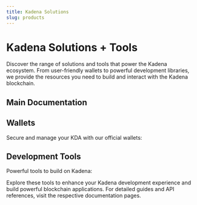 ```yaml
---
title: Kadena Solutions
slug: products
---
```



<head>
  <title>Kadena Solutions + Tools</title>
  <meta name="description" content="Explore Kadena's comprehensive solutions and tools, including wallets, development libraries, and NFT standards. Access detailed documentation for Chainweaver, SpireKey, Kadena.js, Marmalade, and Kadena CLI." />
</head>

# Kadena Solutions + Tools

Discover the range of solutions and tools that power the Kadena ecosystem. From user-friendly wallets to powerful development libraries, we provide the resources you need to build and interact with the Kadena blockchain.

## Main Documentation

<Card
  title="Kadena Documentation"
  description="Access comprehensive documentation for all Kadena products and services."
  to="https://docs.kadena.io"
/>

## Wallets

Secure and manage your KDA with our official wallets:

<Grid columns={2}>
  <Card
    title="Chainweaver"
    description="Our feature-rich desktop wallet for advanced users and developers."
    to="https://docs.kadena.io/participate/wallets/chainweaver"
  />
  <Card
    title="SpireKey"
    description="A user-friendly mobile wallet for everyday KDA transactions."
    to="https://docs.kadena.io/participate/wallets/spirekey"
  />
</Grid>

## Development Tools

Powerful tools to build on Kadena:

<Grid columns={3}>
  <Card
    title="Kadena.js"
    description="JavaScript library for interacting with the Kadena blockchain."
    to="https://docs.kadena.io/reference/kadena-client"
  />
  <Card
    title="Marmalade"
    description="Kadena's NFT standard for creating and managing digital assets."
    to="https://docs.kadena.io/reference/nft-ref"
  />
  <Card
    title="Kadena CLI"
    description="Command-line interface for Kadena blockchain operations."
    to="https://docs.kadena.io/reference/kadena-cli"
  />
</Grid>

Explore these tools to enhance your Kadena development experience and build powerful blockchain applications. For detailed guides and API references, visit the respective documentation pages.